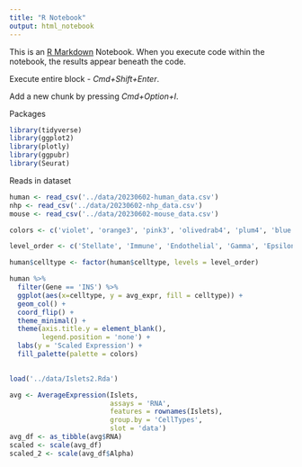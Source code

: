 ```yaml
---
title: "R Notebook"
output: html_notebook
---
```


This is an [R Markdown](http://rmarkdown.rstudio.com) Notebook. When you execute code within the notebook, the results appear beneath the code. 

Execute entire block - *Cmd+Shift+Enter*. \

Add a new chunk by pressing *Cmd+Option+I*.

Packages
```r
library(tidyverse)
library(ggplot2)
library(plotly)
library(ggpubr)
library(Seurat)
```
Reads in dataset
```r
human <- read_csv('../data/20230602-human_data.csv')
nhp <- read_csv('../data/20230602-nhp_data.csv')
mouse <- read_csv('../data/20230602-mouse_data.csv')
```

```r
colors <- c('violet', 'orange3', 'pink3', 'olivedrab4', 'plum4', 'blue', 'green', 'red')

level_order <- c('Stellate', 'Immune', 'Endothelial', 'Gamma', 'Epsilon', 'Delta', 'Beta', 'Alpha')

human$celltype <- factor(human$celltype, levels = level_order)

human %>% 
  filter(Gene == 'INS') %>% 
  ggplot(aes(x=celltype, y = avg_expr, fill = celltype)) + 
  geom_col() +
  coord_flip() +
  theme_minimal() +
  theme(axis.title.y = element_blank(),
        legend.position = 'none') +
  labs(y = 'Scaled Expression') +
  fill_palette(palette = colors)
  
```

```r
load('../data/Islets2.Rda')

```
```r
avg <- AverageExpression(Islets,
                         assays = 'RNA',
                         features = rownames(Islets),
                         group.by = 'CellTypes',
                         slot = 'data')
avg_df <- as_tibble(avg$RNA)
scaled <- scale(avg_df)
scaled_2 <- scale(avg_df$Alpha)
```
```r
```


